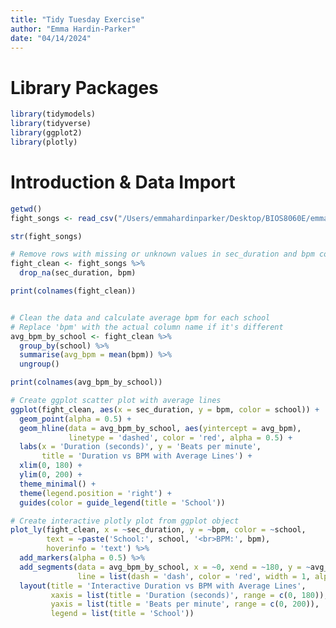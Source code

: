 ```yaml
---
title: "Tidy Tuesday Exercise"
author: "Emma Hardin-Parker"
date: "04/14/2024"
---
```


# Library Packages

```r
library(tidymodels)
library(tidyverse)
library(ggplot2)
library(plotly)
```


# Introduction & Data Import 

```r
getwd()
fight_songs <- read_csv("/Users/emmahardinparker/Desktop/BIOS8060E/emmahardinparker-MADA-portfolio/presentation-exercise/fight-songs.csv")

str(fight_songs)
```
```r
# Remove rows with missing or unknown values in sec_duration and bpm columns
fight_clean <- fight_songs %>%
  drop_na(sec_duration, bpm)

print(colnames(fight_clean))


# Clean the data and calculate average bpm for each school
# Replace 'bpm' with the actual column name if it's different
avg_bpm_by_school <- fight_clean %>%
  group_by(school) %>%
  summarise(avg_bpm = mean(bpm)) %>%
  ungroup()

print(colnames(avg_bpm_by_school))


```

```r
# Create ggplot scatter plot with average lines
ggplot(fight_clean, aes(x = sec_duration, y = bpm, color = school)) +
  geom_point(alpha = 0.5) +
  geom_hline(data = avg_bpm_by_school, aes(yintercept = avg_bpm),
             linetype = 'dashed', color = 'red', alpha = 0.5) +
  labs(x = 'Duration (seconds)', y = 'Beats per minute',
       title = 'Duration vs BPM with Average Lines') +
  xlim(0, 180) +
  ylim(0, 200) +
  theme_minimal() +
  theme(legend.position = 'right') +
  guides(color = guide_legend(title = 'School'))

# Create interactive plotly plot from ggplot object
plot_ly(fight_clean, x = ~sec_duration, y = ~bpm, color = ~school, 
        text = ~paste('School:', school, '<br>BPM:', bpm),
        hoverinfo = 'text') %>%
  add_markers(alpha = 0.5) %>%
  add_segments(data = avg_bpm_by_school, x = ~0, xend = ~180, y = ~avg_bpm, yend = ~avg_bpm,
               line = list(dash = 'dash', color = 'red', width = 1, alpha = 0.5)) %>%
  layout(title = 'Interactive Duration vs BPM with Average Lines',
         xaxis = list(title = 'Duration (seconds)', range = c(0, 180)),
         yaxis = list(title = 'Beats per minute', range = c(0, 200)),
         legend = list(title = 'School'))
```

